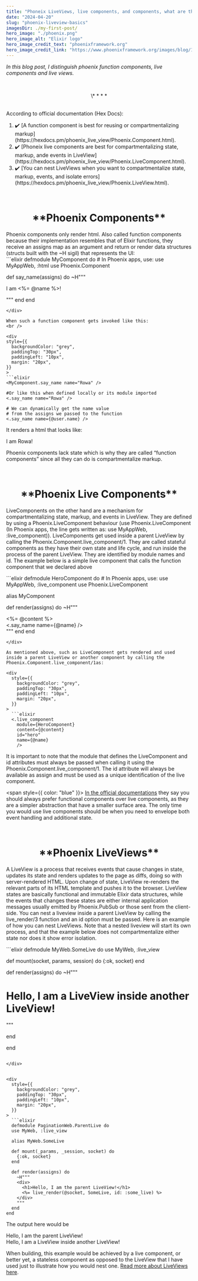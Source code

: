 ```yaml
---
title: "Phoneix LiveViews, live components, and components, what are they?"
date: "2024-04-20"
slug: "phoenix-liveview-basics"
imagesDir: ./my-first-post/
hero_image: "./phoenix.png"
hero_image_alt: "Elixir logo"
hero_image_credit_text: "phoenixframework.org"
hero_image_credit_link: "https://www.phoenixframework.org/images/blog/1.7-released-e6dc45801b961cb0bb04e6e2a907fbc4.png?vsn=d"
---
```


_In this blog post, I distinguish phoenix function components, live components and live views._

<br />
<p align="center">\* * * *</p>
<br />
According to official documentation (Hex Docs):

<ol>
  <li style={{ color: "blue" }}>
    ✔️ [A function component is best for reusing or compartmentalizing
    markup](https://hexdocs.pm/phoenix_live_view/Phoenix.Component.html).
  </li>
  <li style={{ color: "blue" }}>
    ✔️ [Phoneix live components are best for compartmentalizing state, markup,
    ande events in
    LiveView](https://hexdocs.pm/phoenix_live_view/Phoenix.LiveComponent.html).
  </li>
  <li style={{ color: "blue" }}>
    ✔️ [You can nest LiveViews when you want to compartmentalize state, markup,
    events, and isolate
    errors](https://hexdocs.pm/phoenix_live_view/Phoenix.LiveView.html).
  </li>
</ol>

<br />

<h1 align="center">**Phoenix Components**</h1>
Phoenix components only render html. Also called function components because their
implementation resembles that of Elixir functions, they receive an assigns map as
an argument and return or render data structures (structs built with the ~H sigil)
that represents the UI:

<div
  style={{
    backgroundColor: "grey",
    paddingTop: "30px",
    paddingLeft: "10px",
    margin: "20px",
  }}
>
```elixir
defmodule MyComponent do
# In Phoenix apps, use: use MyAppWeb, :html
use Phoenix.Component

def say_name(assigns) do
~H"""

  <p>I am <%= @name %>!</p>
  """
  end
end

````
</div>

When such a function component gets invoked like this:
<br />

<div
style={{
  backgroundColor: "grey",
  paddingTop: "30px",
  paddingLeft: "10px",
  margin: "20px",
}}
>
```elixir
<MyComponent.say_name name="Rowa" />

#Or like this when defined locally or its module imported
<.say_name name="Rowa" />

# We can dynamically get the name value
# from the assigns we passed to the function
<.say_name name={@user.name} />

````

</div>
It renders a html that looks like:

I am Rowa!

Phoenix components lack state which is why they are called “function components” since all they can do is compartmentalize markup.

<br />

<h1 align="center">**Phoenix Live Components**</h1>

LiveComponents on the other hand are a mechanism for compartmentalizing state, markup, and events in LiveView. They are defined by using a Phoenix.LiveComponent behaviour (use Phoenix.LiveComponent (In Phoenix apps, the line gets written as: use MyAppWeb, :live_component)). LiveComponents get used inside a parent LiveView by calling the Phoenix.Component.live_component/1. They are called stateful components as they have their own state and life cycle, and run inside the process of the parent LiveView. They are identified by module names and id.
The example below is a simple live component that calls the function component that we declared above

<div
  style={{
    backgroundColor: "grey",
    paddingTop: "30px",
    paddingLeft: "10px",
    margin: "20px",
  }}
>
```elixir
defmodule HeroComponent do
  # In Phoenix apps, use: use MyAppWeb, :live_component
  use Phoenix.LiveComponent

alias MyComponent

def render(assigns) do
~H"""

<div>
  <div><%= @content %></div>
  <.say_name name={@name} />
</div>
""" end end

````
</div>

As mentioned above, such as LiveComponent gets rendered and used inside a parent LiveView or another component by calling the Phoenix.Component.live_component/1as:

<div
  style={{
    backgroundColor: "grey",
    paddingTop: "30px",
    paddingLeft: "10px",
    margin: "20px",
  }}
>
  ```elixir
  <.live_component
    module={HeroComponent}
    content={@content}
    id="hero"
    name={@name}
    />

````

</div>

It is important to note that the module that defines the LiveComponent and id attributes must always be passed when calling it using the Phoenix.Component.live_component/1. The id attribute will always be available as assign and must be used as a unique identification of the live component.

<span style={{ color: "blue" }}>
  [In the official
  documentations](https://hexdocs.pm/phoenix_live_view/Phoenix.LiveComponent.html)
</span>
they say you should always prefer functional components over live components, as
they are a simpler abstraction that have a smaller surface area. The only time you
would use live components should be when you need to envelope both event handling
and additional state.

<br />

<h1 align="center">**Phoenix LiveViews**</h1>

A LiveView is a process that receives events that cause changes in state, updates its state and renders updates to the page as diffs, doing so with server-rendered HTML. Upon change of state, LiveView re-renders the relevant parts of its HTML template and pushes it to the browser. LiveView states are basically functional and immutable Elixir data structures, while the events that changes these states are either internal application messages usually emitted by Phoenix.PubSub or those sent from the client-side. You can nest a liveview inside a parent LiveView by calling the live_render/3 function and an id option must be passed. Here is an example of how you can nest LiveViews.
Note that a nested liveview will start its own process, and that the example below does not compartmentalize either state nor does it show error isolation.

<div
  style={{
    backgroundColor: "grey",
    paddingTop: "30px",
    paddingLeft: "10px",
    margin: "20px",
  }}
>
  ```elixir
  defmodule MyWeb.SomeLive do
  use MyWeb, :live_view

def mount(socket, params, session) do
{:ok, socket}
end

def render(assigns) do
~H"""

<h1>Hello, I am a LiveView inside another LiveView!</h1>
"""

end

end

````

</div>


<div
  style={{
    backgroundColor: "grey",
    paddingTop: "30px",
    paddingLeft: "10px",
    margin: "20px",
  }}
>
  ```elixir
  defmodule PaginationWeb.ParentLive do
  use MyWeb, :live_view

  alias MyWeb.SomeLive

  def mount(_params, _session, socket) do
    {:ok, socket}
  end

  def render(assigns) do
    ~H"""
    <div>
      <h1>Hello, I am the parent LiveView!</h1>
      <%= live_render(@socket, SomeLive, id: :some_live) %>
    </div>
    """
  end
end

````

</div>
The output here would be

Hello, I am the parent LiveView! <br/>
Hello, I am a LiveView inside another LiveView!

When building, this example would be achieved by a live component, or better yet, a stateless component as opposed to the LiveView that I have used just to illustrate how you would nest one. [Read more about LiveViews here](https://hexdocs.pm/phoenix_live_view/Phoenix.LiveView.html).

```

```
